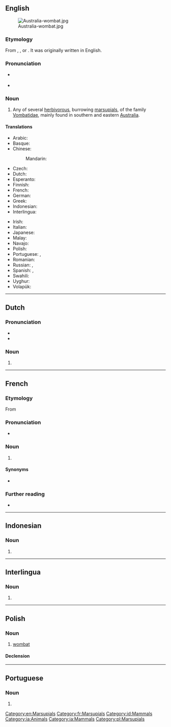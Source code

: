 ==English==
{{wikipedia}}
[[Image:Australia-wombat.jpg|thumb]]

===Etymology===
From {{bor|en|xdk|wambad}}, {{m|xdk|wambaj}}, or {{m|xdk|wambag}}. It was originally written {{m|en|whom-batt}} in English.

===Pronunciation===
* {{a|US}} {{IPA|/ˈwɑmˌbæt/|lang=en}}
* {{a|UK}} {{IPA|/ˈwɒm.bæt/|lang=en}}

===Noun===
{{en-noun}}

# Any of several [[herbivorous]], burrowing [[marsupial]]s, of the family [[Vombatidae]], mainly found in southern and eastern [[Australia]].

====Translations====
{{trans-top|marsupial}}
* Arabic: {{t|ar|وُمْبَت|m}}
* Basque: {{t+|eu|wombat}}
* Chinese:
*: Mandarin: {{t+|cmn|袋熊|tr=dàixióng|sc=Hani}}
* Czech: {{t|cs|vombat|n}}
* Dutch: {{t+|nl|wombat|m}}
* Esperanto: {{t|eo|vombato}}
* Finnish: {{t+|fi|vompatti}}
* French: {{t+|fr|wombat|m}}
* German: {{t+|de|Wombat|m}}
* Greek: {{t+|el|φασκωλόμυς|m}}
* Indonesian: {{t+|id|wombat}}
* Interlingua: {{t|ia|wombat}}
{{trans-mid}}
* Irish: {{t|ga|vombat|m}}
* Italian: {{t+|it|vombato|m}}
* Japanese: {{t+|ja|ウォンバット|tr=wonbatto}}
* Malay: {{t+|ms|wombat}}
* Navajo: {{t|nv|shash naʼazísí}}
* Polish: {{t+|pl|wombat|m-an}}
* Portuguese: {{t|pt|vombate|m}}, {{t|pt|wombat|m}}
* Romanian: {{t+|ro|wombat|m}}
* Russian: {{t+|ru|во́мбат|m}}, {{t+|ru|вомба́т|m}}
* Spanish: {{t|es|vombátido|m}}, {{t|es|wombat|m}}
* Swahili: {{t|sw|wombati}}
* Uyghur: {{t|ug|خالتىلىق ئېيىق}}
* Volapük: {{t|vo|vombat}}
{{trans-bottom}}

[[Category:en:Marsupials]]

----

==Dutch==

===Pronunciation===
* {{IPA|/ˈʋɔm.bɑt/|lang=nl}}
* {{audio|Nl-wombat.ogg|Audio|lang=nl}}

===Noun===
{{nl-noun|m|-s|wombatje}}

# {{l|en|wombat}}

{{topics|nl|Marsupials}}

----

==French==

===Etymology===
From {{etyl|en|fr}}

===Pronunciation===
* {{fr-IPA|wombat|vombat}}

===Noun===
{{fr-noun|m}}

# {{l|en|wombat}}

====Synonyms====
* {{l|fr|phascolome}} {{lb|fr|dated}}

===Further reading===
* {{R:TLFi}}

[[Category:fr:Marsupials]]

----

==Indonesian==

===Noun===
{{id-noun}}

# {{l|en|wombat}}

[[Category:id:Mammals]]

----

==Interlingua==

===Noun===
{{head|ia|noun}}

# {{l|en|wombat}}

[[Category:ia:Animals]]
[[Category:ia:Mammals]]

----

==Polish==

===Noun===
{{pl-noun|m-an}}

# [[#English|wombat]]

====Declension====
{{pl-decl-noun
|wombat|wombaty
|wombata|wombatów
|wombatowi|wombatom
|wombata|wombaty
|wombatem|wombatami
|wombacie|wombatach
|wombacie|wombaty
}}

[[Category:pl:Marsupials]]

----

==Portuguese==

===Noun===
{{pt-noun|m|s}}

# {{alternative form of|vombate|lang=pt}}